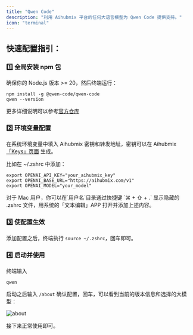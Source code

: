 ```yaml
---
title: "Qwen Code"
description: "利用 Aihubmix 平台的任何大语言模型为 Qwen Code 提供支持。"
icon: "terminal"
---
```


## 快速配置指引：

### 1️⃣ 全局安装 npm 包

确保你的 Node.js 版本 \>= 20，然后终端运行：

```shell
npm install -g @qwen-code/qwen-code
qwen --version
```

更多详细说明可以参考[官方仓库](https://github.com/QwenLM/qwen-code)

### 2️⃣ 环境变量配置

在系统环境变量中填入 Aihubmix 密钥和转发地址，密钥可以在 Aihubmix [「Keys」页面](https://aihubmix.com/token) 生成。

比如在 ~/.zshrc 中添加：

```shell
export OPENAI_API_KEY="your_aihubmix_key"
export OPENAI_BASE_URL="https://aihubmix.com/v1"
export OPENAI_MODEL="your_model"
```

<Tip>
  对于 Mac 用户，你可以在`用户名`目录通过快捷键 `⌘ + ⇧ + .` 显示隐藏的 .zshrc 文件，用系统的「文本编辑」APP 打开并添加上述内容。
</Tip>

### 3️⃣ 使配置生效

添加配置之后，终端执行 `source ~/.zshrc`，回车即可。

### 4️⃣ 启动并使用

终端输入

```shell
qwen
```

启动之后输入 `/about` 确认配置，回车，可以看到当前的版本信息和选择的大模型：

![about](../../public/cn/Qwen-code.png)

接下来正常使用即可。
